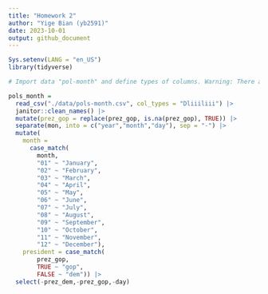 ```yaml
---
title: "Homework 2"
author: "Yige Bian (yb2591)"
date: 2023-10-01
output: github_document
---
```


```r
Sys.setenv(LANG = "en_US")
library(tidyverse)
```

```r
# Import data "pol-month" and define types of columns. Warning: There are several '2' in column 'prez_gop' which should be treated the same as '1'.  Then, break up the variable 'mon', replace month number with month name, create 'president' variable, remove 'prez_dem' and 'prez_gop' and 'day'

pols_month = 
  read_csv("./data/pols-month.csv", col_types = "Dliiiliii") |>
  janitor::clean_names() |>
  mutate(prez_gop = replace(prez_gop, is.na(prez_gop), TRUE)) |>
  separate(mon, into = c("year","month","day"), sep = "-") |>
  mutate(
    month = 
      case_match(
        month,
        "01" ~ "January",
        "02" ~ "February",
        "03" ~ "March",
        "04" ~ "April",
        "05" ~ "May",
        "06" ~ "June",
        "07" ~ "July",
        "08" ~ "August",
        "09" ~ "September",
        "10" ~ "October",
        "11" ~ "November",
        "12" ~ "December"),
    president = case_match(
        prez_gop,
        TRUE ~ "gop",
        FALSE ~ "dem")) |>
  select(-prez_dem,-prez_gop,-day)
```
```r

```

